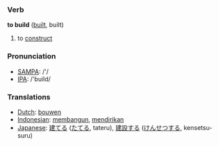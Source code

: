 === Verb ===

'''to build''' ([[built]], built)

# to [[construct]] 

=== Pronunciation ===
*[[w:SAMPA|SAMPA]]: /'/
*[[w:IPA|IPA]]: /'build/

=== Translations ===
*[[Dutch]]: [[bouwen]]
*[[Indonesian]]: [[bangun|membangun]], [[diri|mendirikan]]
*[[Japanese]]: [[建てる]] ([[たてる]], tateru), [[建設]]する ([[けんせつ]]する, kensetsu-suru)